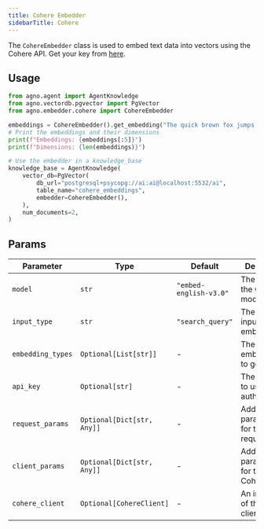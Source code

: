 ```yaml
---
title: Cohere Embedder
sidebarTitle: Cohere
---
```


The `CohereEmbedder` class is used to embed text data into vectors using the Cohere API. Get your key from [here](https://docs.cohere.com/docs/embeddings).

## Usage

```python cookbook/embedders/cohere_embedder.py
from agno.agent import AgentKnowledge
from agno.vectordb.pgvector import PgVector
from agno.embedder.cohere import CohereEmbedder

embeddings = CohereEmbedder().get_embedding("The quick brown fox jumps over the lazy dog.")
# Print the embeddings and their dimensions
print(f"Embeddings: {embeddings[:5]}")
print(f"Dimensions: {len(embeddings)}")

# Use the embedder in a knowledge_base
knowledge_base = AgentKnowledge(
    vector_db=PgVector(
        db_url="postgresql+psycopg://ai:ai@localhost:5532/ai",
        table_name="cohere_embeddings",
        embedder=CohereEmbedder(),
    ),
    num_documents=2,
)
```

## Params

| Parameter        | Type                       | Default                | Description                                   |
| ---------------- | -------------------------- | ---------------------- | --------------------------------------------- |
| `model`          | `str`                      | `"embed-english-v3.0"` | The name of the Cohere model to use           |
| `input_type`     | `str`                      | `"search_query"`       | The type of input to embed                    |
| `embedding_types`| `Optional[List[str]]`      | -                      | The type of embeddings to generate            |
| `api_key`        | `Optional[str]`            | -                      | The API key to use for authentication         |
| `request_params` | `Optional[Dict[str, Any]]` | -                      | Additional parameters for the API request     |
| `client_params`  | `Optional[Dict[str, Any]]` | -                      | Additional parameters for the Cohere client   |
| `cohere_client`  | `Optional[CohereClient]`   | -                      | An instance of the Cohere client to use       |